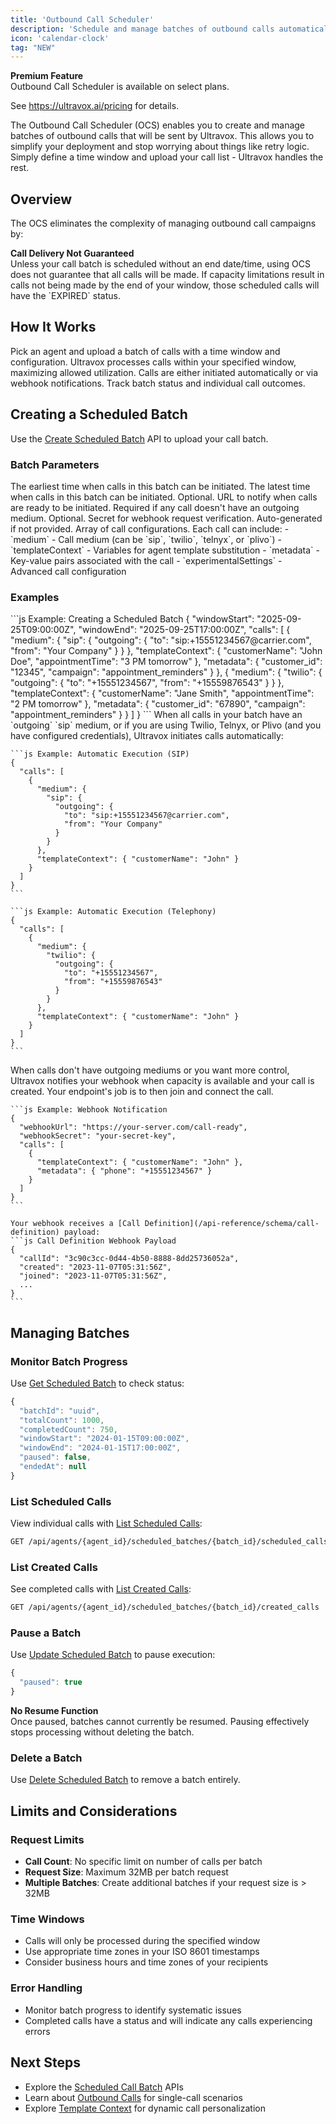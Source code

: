 ```yaml
---
title: 'Outbound Call Scheduler'
description: 'Schedule and manage batches of outbound calls automatically with concurrency control and retry handling.'
icon: 'calendar-clock'
tag: "NEW"
---
```


<Callout icon="star" color="#FFC107" iconType="regular">
  <b>Premium Feature</b>
  <br />
  Outbound Call Scheduler is available on select plans.
  
  See https://ultravox.ai/pricing for details.
</Callout>

The Outbound Call Scheduler (OCS) enables you to create and manage batches of outbound calls that will be sent by Ultravox. This allows you to simplify your deployment and stop worrying about things like retry logic. Simply define a time window and upload your call list - Ultravox handles the rest.

## Overview

The OCS eliminates the complexity of managing outbound call campaigns by:

<OCSHighlights />

<Danger>
  <b>Call Delivery Not Guaranteed</b>
  <br />
  Unless your call batch is scheduled without an end date/time, using OCS does not guarantee that all calls will be made. If capacity limitations result in calls not being made by the end of your window, those scheduled calls will have the `EXPIRED` status.
</Danger>

## How It Works

<Steps>
  <Step title="Create a Scheduled Batch">
    Pick an agent and upload a batch of calls with a time window and configuration.
  </Step>
  <Step title="Automatic Processing">
    Ultravox processes calls within your specified window, maximizing allowed utilization.
  </Step>
  <Step title="Call Execution">
    Calls are either initiated automatically or via webhook notifications.
  </Step>
  <Step title="Monitor Progress">
    Track batch status and individual call outcomes.
  </Step>
</Steps>

## Creating a Scheduled Batch

Use the [Create Scheduled Batch](/api-reference/agents/agents-scheduled-batches-post) API to upload your call batch.

### Batch Parameters
<ParamField body="windowStart" type="string" format="date-time">
  The earliest time when calls in this batch can be initiated.
</ParamField>

<ParamField body="windowEnd" type="string" format="date-time">
  The latest time when calls in this batch can be initiated.
</ParamField>

<ParamField body="webhookUrl" type="string" format="uri">
  Optional. URL to notify when calls are ready to be initiated. Required if any call doesn't have an outgoing medium.
</ParamField>

<ParamField body="webhookSecret" type="string">
  Optional. Secret for webhook request verification. Auto-generated if not provided.
</ParamField>

<ParamField body="calls" type="array" required>
  Array of call configurations. Each call can include:
  - `medium` - Call medium (can be `sip`, `twilio`, `telnyx`, or `plivo`)
  - `templateContext` - Variables for agent template substitution
  - `metadata` - Key-value pairs associated with the call
  - `experimentalSettings` - Advanced call configuration
</ParamField>

### Examples
<Tabs>
  <Tab title="Creating a Batch" icon="plus">
    ```js Example: Creating a Scheduled Batch
    {
      "windowStart": "2025-09-25T09:00:00Z",
      "windowEnd": "2025-09-25T17:00:00Z",
      "calls": [
        {
          "medium": {
            "sip": {
              "outgoing": {
                "to": "sip:+15551234567@carrier.com",
                "from": "Your Company"
              }
            }
          },
          "templateContext": {
            "customerName": "John Doe",
            "appointmentTime": "3 PM tomorrow"
          },
          "metadata": {
            "customer_id": "12345",
            "campaign": "appointment_reminders"
          }
        },
        {
          "medium": {
            "twilio": {
              "outgoing": {
                "to": "+15551234567",
                "from": "+15559876543"
              }
            }
          },
          "templateContext": {
            "customerName": "Jane Smith", 
            "appointmentTime": "2 PM tomorrow"
          },
          "metadata": {
            "customer_id": "67890",
            "campaign": "appointment_reminders"
          }
        }
      ]
    }
    ```
  </Tab>
  <Tab title="Example: Automatic Execution" icon="bolt-auto">
    When all calls in your batch have an `outgoing` `sip` medium, or if you are using Twilio, Telnyx, or Plivo (and you have configured credentials), Ultravox initiates calls automatically:

    ```js Example: Automatic Execution (SIP)
    {
      "calls": [
        {
          "medium": {
            "sip": {
              "outgoing": {
                "to": "sip:+15551234567@carrier.com",
                "from": "Your Company"
              }
            }
          },
          "templateContext": { "customerName": "John" }
        }
      ]
    }
    ```

    ```js Example: Automatic Execution (Telephony)
    {
      "calls": [
        {
          "medium": {
            "twilio": {
              "outgoing": {
                "to": "+15551234567",
                "from": "+15559876543"
              }
            }
          },
          "templateContext": { "customerName": "John" }
        }
      ]
    }
    ```

  </Tab>
  <Tab title="Example: Webhook Notification" icon="webhook">
    When calls don't have outgoing mediums or you want more control, Ultravox notifies your webhook when capacity is available and your call is created. Your endpoint's job is to then join and connect the call.

    ```js Example: Webhook Notification
    {
      "webhookUrl": "https://your-server.com/call-ready",
      "webhookSecret": "your-secret-key",
      "calls": [
        {
          "templateContext": { "customerName": "John" },
          "metadata": { "phone": "+15551234567" }
        }
      ]
    }
    ```

    Your webhook receives a [Call Definition](/api-reference/schema/call-definition) payload:
    ```js Call Definition Webhook Payload
    {
      "callId": "3c90c3cc-0d44-4b50-8888-8dd25736052a",
      "created": "2023-11-07T05:31:56Z",
      "joined": "2023-11-07T05:31:56Z",
      ...
    }
    ```
  </Tab>
</Tabs>

## Managing Batches

### Monitor Batch Progress
Use [Get Scheduled Batch](/api-reference/agents/agents-scheduled-batches-get) to check status:

```js Response Example
{
  "batchId": "uuid",
  "totalCount": 1000,
  "completedCount": 750,
  "windowStart": "2024-01-15T09:00:00Z",
  "windowEnd": "2024-01-15T17:00:00Z",
  "paused": false,
  "endedAt": null
}
```

### List Scheduled Calls
View individual calls with [List Scheduled Calls](/api-reference/agents/agents-scheduled-batches-scheduled-calls-list):

```bash
GET /api/agents/{agent_id}/scheduled_batches/{batch_id}/scheduled_calls?status=SUCCESS
```

### List Created Calls  
See completed calls with [List Created Calls](/api-reference/agents/agents-scheduled-batches-created-calls-list):

```bash
GET /api/agents/{agent_id}/scheduled_batches/{batch_id}/created_calls
```

### Pause a Batch
Use [Update Scheduled Batch](/api-reference/agents/agents-scheduled-batches-patch) to pause execution:

```js Pause Batch
{
  "paused": true
}
```

<Warning>
  <b>No Resume Function</b>
  <br />
  Once paused, batches cannot currently be resumed. Pausing effectively stops processing without deleting the batch.
</Warning>

### Delete a Batch
Use [Delete Scheduled Batch](/api-reference/agents/agents-scheduled-batches-delete) to remove a batch entirely.

## Limits and Considerations

### Request Limits
- **Call Count**: No specific limit on number of calls per batch
- **Request Size**: Maximum 32MB per batch request
- **Multiple Batches**: Create additional batches if your request size is > 32MB

### Time Windows
- Calls will only be processed during the specified window
- Use appropriate time zones in your ISO 8601 timestamps
- Consider business hours and time zones of your recipients

### Error Handling
- Monitor batch progress to identify systematic issues
- Completed calls have a status and will indicate any calls experiencing errors

## Next Steps
- Explore the [Scheduled Call Batch](/api-reference/agents/agents-scheduled-batches-list) APIs
- Learn about [Outbound Calls](/telephony/outbound-calls) for single-call scenarios
- Explore [Template Context](/agents/making-calls#template-context-and-variables) for dynamic call personalization